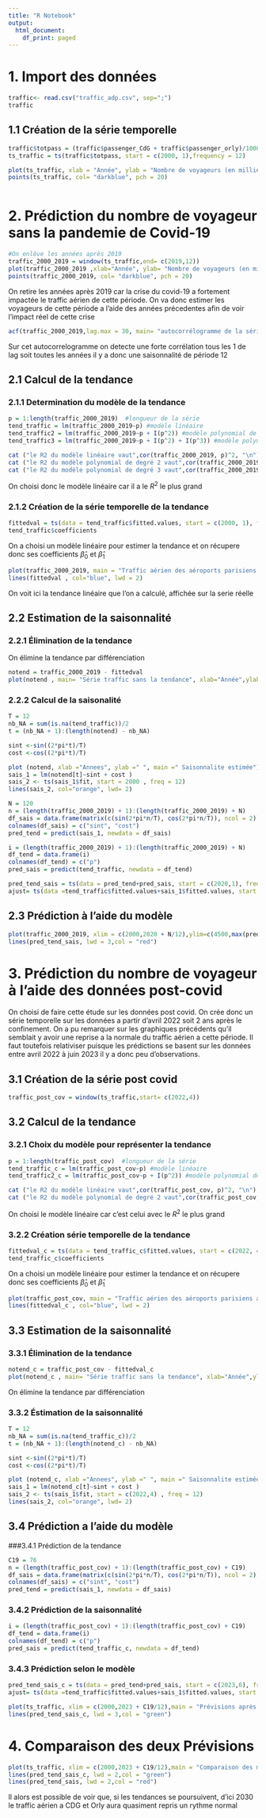 ---
title: "R Notebook"
output:
  html_document:
    df_print: paged
---




# 1. Import des données

```{r warning=FALSE}
traffic<- read.csv("traffic_adp.csv", sep=";")
traffic
```


## 1.1 Création de la série temporelle
```{r warning=FALSE}
traffic$totpass = (traffic$passenger_CdG + traffic$passenger_orly)/1000
ts_traffic = ts(traffic$totpass, start = c(2000, 1),frequency = 12)

plot(ts_traffic, xlab = "Année", ylab = "Nombre de voyageurs (en milliers)", main = "Traffic aérien des aéroports parisiens par années")
points(ts_traffic, col= "darkblue", pch = 20)



```

# 2. Prédiction du nombre de voyageur sans la pandemie de Covid-19

```{r}
#On enlève les années après 2019
traffic_2000_2019 = window(ts_traffic,end= c(2019,12))
plot(traffic_2000_2019 ,xlab="Année", ylab= "Nombre de voyageurs (en milliers)", main = "Traffic aérien des aéroports parisiens jusqu'en 2019")
points(traffic_2000_2019, col= "darkblue", pch = 20)
```

On retire les années après 2019 car la crise du covid-19 a fortement impactée le traffic aérien de cette période. On va donc estimer les voyageurs de cette période a l'aide des années précedentes afin de voir l'impact réel de cette crise

```{r}
acf(traffic_2000_2019,lag.max = 30, main= "autocorrélogramme de la série" )
```

Sur cet autocorrelogramme on detecte une forte corrélation tous les 1 de lag soit toutes les années il y a donc une saisonnalité de période 12


## 2.1 Calcul de la tendance

### 2.1.1 Determination du modèle de la tendance 

```{r}
p = 1:length(traffic_2000_2019)  #longueur de la série
tend_traffic = lm(traffic_2000_2019~p) #modèle linéaire
tend_traffic2 = lm(traffic_2000_2019~p + I(p^2)) #modèle polynomial de degré 2
tend_traffic3 = lm(traffic_2000_2019~p + I(p^2) + I(p^3)) #modèle polynomial de degré 3

cat ("le R2 du modèle linéaire vaut",cor(traffic_2000_2019, p)^2, "\n") # R2 du modèle linéaire
cat ("le R2 du modèle polynomial de degré 2 vaut",cor(traffic_2000_2019, p + I(p^2))^2 , "\n")# R2 du modèle polynomial de degré 2
cat ("le R2 du modèle polynomial de degré 3 vaut",cor(traffic_2000_2019, p + I(p^2)  + I(p^3))^2, "\n" ) # R2 du modèle polynomial de degré 3

```

On choisi donc le modèle linéaire car il a le  $R^2$ le plus grand

### 2.1.2 Création de la série temporelle de la tendance
```{r}
fittedval = ts(data = tend_traffic$fitted.values, start = c(2000, 1), frequency = 12)
tend_traffic$coefficients
```

On a choisi un modèle linéaire pour estimer la tendance et on récupere donc ses coefficients $\hat \beta_0$ et $\hat \beta_1$



```{r}
plot(traffic_2000_2019, main = "Traffic aérien des aéroports parisiens jusqu'en 2019" , xlab= "Année", ylab ="Nombre de voyageurs (en milliers)" )
lines(fittedval , col="blue", lwd = 2)


```

On voit ici la tendance linéaire que l'on a calculé, affichée sur la serie réelle

## 2.2 Estimation de la saisonnalité

### 2.2.1 Élimination de la tendance


On élimine la tendance par différenciation 

```{r}
notend = traffic_2000_2019 - fittedval
plot(notend , main= "Série traffic sans la tendance", xlab="Année",ylab ="")
```

### 2.2.2 Calcul de la saisonalité

```{r}
T = 12
nb_NA = sum(is.na(tend_traffic))/2
t = (nb_NA + 1):(length(notend) - nb_NA)

sint <-sin((2*pi*t)/T)
cost <-cos((2*pi*t)/T)

plot (notend, xlab ="Annees", ylab =" ", main =" Saisonnalite estimée")
sais_1 = lm(notend[t]~sint + cost )
sais_2 <- ts(sais_1$fit, start = 2000 , freq = 12)
lines(sais_2, col="orange", lwd= 2)


```
```{r}
N = 120
n = (length(traffic_2000_2019) + 1):(length(traffic_2000_2019) + N)
df_sais = data.frame(matrix(c(sin(2*pi*n/T), cos(2*pi*n/T)), ncol = 2))
colnames(df_sais) = c("sint", "cost")
pred_tend = predict(sais_1, newdata = df_sais)
```

```{r}
i = (length(traffic_2000_2019) + 1):(length(traffic_2000_2019) + N)
df_tend = data.frame(i)
colnames(df_tend) = c("p")
pred_sais = predict(tend_traffic, newdata = df_tend)

pred_tend_sais = ts(data = pred_tend+pred_sais, start = c(2020,1), frequency = 12)
ajust= ts(data =tend_traffic$fitted.values+sais_1$fitted.values, start = c(2000,1), frequency = 12)
```

## 2.3 Prédiction à l'aide du modèle

```{r}
plot(traffic_2000_2019, xlim = c(2000,2020 + N/12),ylim=c(4500,max(pred_tend_sais)),main = "Prévisions après 2020",xlab="Année" ,ylab = "Nombre de voyageurs (en milliers)")
lines(pred_tend_sais, lwd = 3,col = "red")
```

# 3. Prédiction du nombre de voyageur à l'aide des données post-covid

On choisi de faire cette étude sur les données post covid. On crée donc un série temporelle sur les données a partir d'avril 2022 soit 2 ans après le confinement. On a pu remarquer sur les graphiques précédents qu'il semblait y avoir une reprise a la normale du traffic aérien a cette période. 
Il faut toutefois relativiser puisque les prédictions se basent sur les données entre avril 2022 à juin 2023 il y a donc peu d'observations.

## 3.1 Création de la série post covid
```{r}
traffic_post_cov = window(ts_traffic,start= c(2022,4))
```

## 3.2 Calcul de la tendance

### 3.2.1 Choix du modèle pour représenter la tendance 
```{r}
p = 1:length(traffic_post_cov)  #longueur de la série
tend_traffic_c = lm(traffic_post_cov~p) #modèle linéaire
tend_traffic2_c = lm(traffic_post_cov~p + I(p^2)) #modèle polynomial de degré 2

cat ("le R2 du modèle linéaire vaut",cor(traffic_post_cov, p)^2, "\n") # R2 du modèle linéaire
cat ("le R2 du modèle polynomial de degré 2 vaut",cor(traffic_post_cov, p + I(p^2))^2 , "\n")# R2 du modèle polynomial de degré 2

```

On choisi le modèle linéaire car c'est celui avec le $R^2$ le plus grand

### 3.2.2 Création série temporelle de la tendance
```{r}
fittedval_c = ts(data = tend_traffic_c$fitted.values, start = c(2022, 4), frequency = 12)
tend_traffic_c$coefficients
```

On a choisi un modèle linéaire pour estimer la tendance et on récupere donc ses coefficients $\hat \beta_0$ et $\hat \beta_1$


```{r}
plot(traffic_post_cov, main = "Traffic aérien des aéroports parisiens après le covid" , xlab= "Année", ylab ="Nombre de voyageurs (en milliers)" )
lines(fittedval_c , col="blue", lwd = 2)
```

## 3.3 Estimation de la saisonnalité

### 3.3.1 Élimination de la tendance
```{r}
notend_c = traffic_post_cov - fittedval_c
plot(notend_c , main= "Série traffic sans la tendance", xlab="Année",ylab ="")
```

On élimine la tendance par différenciation

### 3.3.2 Éstimation de la saisonnalité

```{r}
T = 12
nb_NA = sum(is.na(tend_traffic_c))/2
t = (nb_NA + 1):(length(notend_c) - nb_NA)

sint <-sin((2*pi*t)/T)
cost <-cos((2*pi*t)/T)

plot (notend_c, xlab ="Annees", ylab =" ", main =" Saisonnalite estimée")
sais_1 = lm(notend_c[t]~sint + cost )
sais_2 <- ts(sais_1$fit, start = c(2022,4) , freq = 12)
lines(sais_2, col="orange", lwd= 2)
```
## 3.4 Prédiction a l'aide du modèle

###3.4.1 Prédiction de la tendance
```{r}
C19 = 76
n = (length(traffic_post_cov) + 1):(length(traffic_post_cov) + C19)
df_sais = data.frame(matrix(c(sin(2*pi*n/T), cos(2*pi*n/T)), ncol = 2))
colnames(df_sais) = c("sint", "cost")
pred_tend = predict(sais_1, newdata = df_sais)
```

### 3.4.2 Prédiction de la saisonnalité
```{r}
i = (length(traffic_post_cov) + 1):(length(traffic_post_cov) + C19)
df_tend = data.frame(i)
colnames(df_tend) = c("p")
pred_sais = predict(tend_traffic_c, newdata = df_tend)
```

### 3.4.3 Prédiction selon le modèle 
```{r}
pred_tend_sais_c = ts(data = pred_tend+pred_sais, start = c(2023,6), frequency = 12)
ajust= ts(data =tend_traffic$fitted.values+sais_1$fitted.values, start = c(2000,1), frequency = 12)

plot(ts_traffic, xlim = c(2000,2023 + C19/12),main = "Prévisions après 2020",xlab="Année" ,ylab = "Nombre de voyageurs (en milliers)")
lines(pred_tend_sais_c, lwd = 3,col = "green")
```


# 4. Comparaison des deux Prévisions 

```{r}
plot(ts_traffic, xlim = c(2000,2023 + C19/12),main = "Comparaison des modèles",xlab="Année" ,ylab = "Nombre de voyageurs (en milliers)")
lines(pred_tend_sais_c, lwd = 2,col = "green")
lines(pred_tend_sais, lwd = 2,col = "red")
```
Il alors est possible de voir que, si les tendances se poursuivent, d'ici 2030 le traffic aérien a CDG et Orly aura quasiment repris un rythme normal


